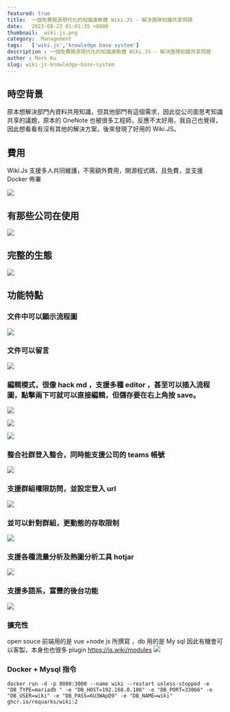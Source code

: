 ```yaml
---
featured: true
title:  一個免費開源現代化的知識庫軟體 Wiki.JS - 解決團隊知識共享問題
date:   2023-08-23 01:01:35 +0800
thumbnail:  wiki-js.png
category:  Management
tags:   ['wiki.js','knowledge base system']
description : 一個免費開源現代化的知識庫軟體 Wiki.JS - 解決團隊知識共享問題
author : Mark Ku
slug: wiki-js-knowledge-base-system
---
```

## 時空背景
原本想解決部門內資料共用知識，但其他部門有這個需求，因此從公司面思考知識共享的議題，原本的 OneNote 也被很多工程師，反應不太好用，我自己也覺得，因此想看看有沒有其他的解決方案，後來發現了好用的 Wiki.JS。

## 費用
Wiki.Js 支援多人共同維護，不需額外費用，開源程式碼，且免費，並支援 Docker 佈署

![](1.png)
## 有那些公司在使用
![](https://hackmd.io/_uploads/B1zFKlXan.png)

## 完整的生態
![](2.png)

## 功能特點

### 文件中可以顯示流程圖
![](3.png)

### 文件可以留言
![](4.png)

### 編輯模式，很像 hack md ，支援多種 editor ，甚至可以插入流程圖，點擊兩下可就可以直接編輯，但儲存要在右上角按 save。

![](5.png)

![](6.png)

![](7.png)

### 整合社群登入整合，同時能支援公司的 teams 帳號
![](8.png)

### 支援群組權限訪問，並設定登入 url
![](9.png)

### 並可以針對群組，更動態的存取限制
![](10.png)

### 支援各種流量分析及熱圖分析工具 hotjar
![](11.png)

### 支援多語系，富豐的後台功能
![](12.png)

### 擴充性
open souce 前端用的是 vue  +node js 所撰寫 ，db 用的是 My sql  因此有機會可以客製，本身也也很多 plugin
https://js.wiki/modules
![](13.png)

### Docker + Mysql 指令
```
docker run -d -p 8080:3000 --name wiki --restart unless-stopped -e "DB_TYPE=mariadb " -e "DB_HOST=192.168.0.106" -e "DB_PORT=33066" -e "DB_USER=wiki" -e "DB_PASS=6U3WApD9" -e "DB_NAME=wiki" ghcr.io/requarks/wiki:2
```